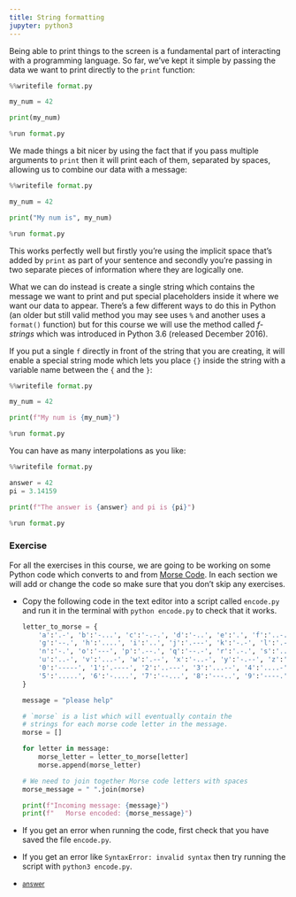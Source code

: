 ```yaml
---
title: String formatting
jupyter: python3
---
```



Being able to print things to the screen is a fundamental part of interacting with a programming language. So far, we've kept it simple by passing the data we want to print directly to the `print` function:


```python
%%writefile format.py

my_num = 42

print(my_num)
```

```python
%run format.py
```

We made things a bit nicer by using the fact that if you pass multiple arguments to `print` then it will print each of them, separated by spaces, allowing us to combine our data with a message:

```python
%%writefile format.py

my_num = 42

print("My num is", my_num)
```

```python
%run format.py
```

This works perfectly well but firstly you're using the implicit space that's added by `print` as part of your sentence and secondly you're passing in two separate pieces of information where they are logically one.

What we can do instead is create a single string which contains the message we want to print and put special placeholders inside it where we want our data to appear. There's a few different ways to do this in Python (an older but still valid method you may see uses `%` and another uses a `format()` function) but for this course we will use the method called *f-strings* which was introduced in Python 3.6 (released December 2016).

If you put a single `f` directly in front of the string that you are creating, it will enable a special string mode which lets you place `{}` inside the string with a variable name between the `{` and the `}`:

```python
%%writefile format.py

my_num = 42

print(f"My num is {my_num}")
```

```python
%run format.py
```

You can have as many interpolations as you like:

```python
%%writefile format.py

answer = 42
pi = 3.14159

print(f"The answer is {answer} and pi is {pi}")
```

```python
%run format.py
```

### Exercise

For all the exercises in this course, we are going to be working on some Python code which converts to and from [Morse Code](https://simple.wikipedia.org/wiki/Morse_code). In each section we will add or change the code so make sure that you don't skip any exercises.

- Copy the following code in the text editor into a script called `encode.py` and run it in the terminal with `python encode.py` to check that it works.

  ```python
  letter_to_morse = {
      'a':'.-', 'b':'-...', 'c':'-.-.', 'd':'-..', 'e':'.', 'f':'..-.', 
      'g':'--.', 'h':'....', 'i':'..', 'j':'.---', 'k':'-.-', 'l':'.-..', 'm':'--', 
      'n':'-.', 'o':'---', 'p':'.--.', 'q':'--.-', 'r':'.-.', 's':'...', 't':'-',
      'u':'..-', 'v':'...-', 'w':'.--', 'x':'-..-', 'y':'-.--', 'z':'--..',
      '0':'-----', '1':'.----', '2':'..---', '3':'...--', '4':'....-',
      '5':'.....', '6':'-....', '7':'--...', '8':'---..', '9':'----.', ' ':'/'
  }

  message = "please help"

  # `morse` is a list which will eventually contain the 
  # strings for each morse code letter in the message.
  morse = []

  for letter in message:
      morse_letter = letter_to_morse[letter]
      morse.append(morse_letter)

  # We need to join together Morse code letters with spaces
  morse_message = " ".join(morse)
  
  print(f"Incoming message: {message}")
  print(f"   Morse encoded: {morse_message}")
  ```
- If you get an error when running the code, first check that you have saved the file `encode.py`.
- If you get an error like `SyntaxError: invalid syntax` then try running the script with `python3 encode.py`.
- [<small>answer</small>](answer_morse_string_formatting.ipynb)

